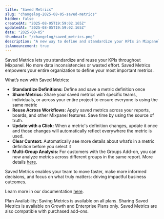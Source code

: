 ```yaml
---
title: "Saved Metrics"
slug: "changelog-2025-08-05-saved-metrics"
hidden: false
createdAt: "2025-08-05T19:59:02.165Z"
updatedAt: "2025-08-05T19:59:02.165Z"
date: "2025-08-05"
thumbnail: "/changelog/saved_metrics.png"
description: "A new way to define and standardize your KPIs in Mixpanel."
isAnnouncement: true
---
```


<ChangelogPostHeader
  date="2025-08-05"
  image="/changelog/saved_metrics.png"
  title="Saved Metrics"
/>

Saved Metrics lets you standardize and reuse your KPIs throughout Mixpanel. No more data inconsistencies or wasted effort. Saved Metrics empowers your entire organization to define your most important metrics.

What’s new with Saved Metrics:

- **Standardize Definitions:** Define and save a metric definition once
- **Share Metrics:** Share your saved metrics with specific teams, individuals, or across your entire project to ensure everyone is using the same metric
- **Reuse Across Workflows:** Apply saved metrics across your reports, boards, and other Mixpanel features. Save time by using the source of truth.
- **Update with a Click:** When a metric's definition changes, update it once and those changes will automatically reflect everywhere the metric is used.
- **Clear Context:** Automatically see more details about what’s in a metric definition before you select it 
- **Multi-Group Analysis:** For customers with the Groups Add-on, you can now analyze metrics across different groups in the same report. More details [here](https://docs.mixpanel.com/docs/data-structure/group-analytics).

Saved Metrics enables your team to move faster, make more informed decisions, and focus on what truly matters: driving impactful business outcomes.

Learn more in our documentation [here](https://docs.mixpanel.com/docs/features/saved-metrics-and-behaviors). 

Plan Availability: Saving Metrics is available on all plans. Sharing Saved Metrics is available on Growth and Enterprise Plans only. Saved Metrics are also compatible with purchased add-ons.

